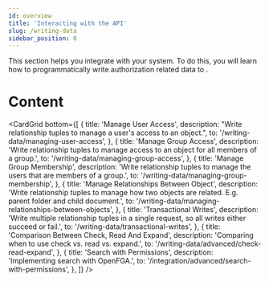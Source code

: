 ```yaml
---
id: overview
title: 'Interacting with the API'
slug: /writing-data
sidebar_position: 0
---
```



<DocumentationNotice />

This section helps you integrate <ProductName format={ProductNameFormat.ShortForm}/> with your system. To do this, you will learn how to programmatically write authorization related data to <ProductName format={ProductNameFormat.ShortForm}/>.

<IntroCard
  title="When to use"
  description="This section is useful if you have defined an authorization model and want to understand how to write authorization data to {ProductName} to represent the state of your system."
/>

# Content

<CardGrid
  bottom={[
    {
      title: 'Manage User Access',
      description: "Write relationship tuples to manage a user's access to an object.",
      to: '/writing-data/managing-user-access',
    },
    {
      title: 'Manage Group Access',
      description: 'Write relationship tuples to manage access to an object for all members of a group.',
      to: '/writing-data/managing-group-access',
    },
    {
      title: 'Manage Group Membership',
      description: 'Write relationship tuples to manage the users that are members of a group.',
      to: '/writing-data/managing-group-membership',
    },
    {
      title: 'Manage Relationships Between Object',
      description:
        'Write relationship tuples to manage how two objects are related. E.g. parent folder and child document.',
      to: '/writing-data/managing-relationships-between-objects',
    },
    {
      title: 'Transactional Writes',
      description: 'Write multiple relationship tuples in a single request, so all writes either succeed or fail.',
      to: '/writing-data/transactional-writes',
    },
    {
      title: 'Comparison Between Check, Read And Expand',
      description: 'Comparing when to use check vs. read vs. expand.',
      to: '/writing-data/advanced/check-read-expand',
    },
    {
      title: 'Search with Permissions',
      description: 'Implementing search with OpenFGA.',
      to: '/integration/advanced/search-with-permissions',
    },
]}
/>
